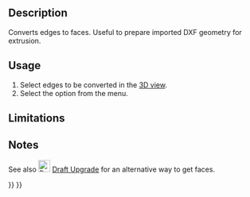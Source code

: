 <languages/>
<translate>

<!--T:7-->
{{Docnav
|[[OpenSCAD_IncreaseToleranceFeature|Increase Tolerance Feature]]
|[[OpenSCAD_ExpandPlacements|Expand Placements]]
|[[OpenSCAD_Workbench|OpenSCAD]]
|IconL=OpenSCAD_IncreaseToleranceFeature.svg
|IconR=OpenSCAD_ExpandPlacements.svg
|IconC=Workbench_OpenSCAD.svg
}}

<!--T:1-->
{{GuiCommand
|Name=OpenSCAD Edgestofaces
|MenuLocation=OpenSCAD → Convert Edges to Faces
|Workbenches=[[OpenSCAD_Workbench|OpenSCAD]]
|SeeAlso=[[Draft_Upgrade|Draft Upgrade]]
}}

==Description== <!--T:11--> 

<!--T:2-->
Converts edges to faces. Useful to prepare imported DXF geometry for extrusion.

==Usage== <!--T:12--> 

<!--T:3-->
# Select edges to be converted in the [[3D_view|3D view]].
# Select the {{MenuCommand|OpenSCAD → [[Image:OpenSCAD_Edgestofaces.svg|32px]] Convert Edges to Faces}} option from the menu.

==Limitations== <!--T:4-->

==Notes== <!--T:13--> 

<!--T:5-->
See also [[Image:Draft_Upgrade.svg|24px|Draft_Upgrade]] [[Draft_Upgrade|Draft Upgrade]] for an alternative way to get faces.


<!--T:8-->
{{Docnav
|[[OpenSCAD_IncreaseToleranceFeature|Increase Tolerance Feature]]
|[[OpenSCAD_ExpandPlacements|Expand Placements]]
|[[OpenSCAD_Workbench|OpenSCAD]]
|IconL=OpenSCAD_IncreaseToleranceFeature.svg
|IconR=OpenSCAD_ExpandPlacements.svg
|IconC=Workbench_OpenSCAD.svg
}}

</translate>
{{OpenSCAD_Tools_navi{{#translation:}}}}
{{Userdocnavi{{#translation:}}}}